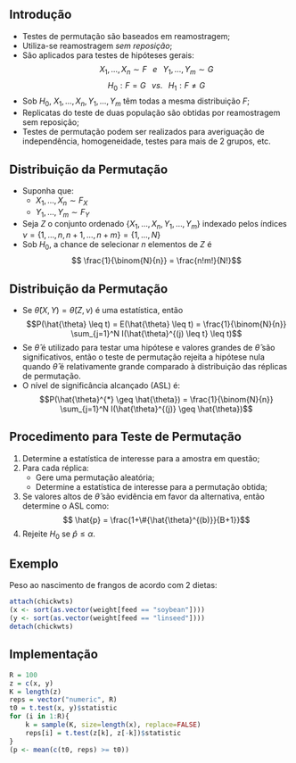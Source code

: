 ## Introdução

- Testes de permutação são baseados em reamostragem;
- Utiliza-se reamostragem *sem reposição*;
- São aplicados para testes de hipóteses gerais:
$$ X_1, \dots, X_n \sim F \;\;\; e \;\;\; Y_1, \dots, Y_m \sim G$$
$$ H_0: F = G \;\;\;vs.\;\;\; H_1: F \neq G$$
- Sob $H_0$, $X_1, \dots, X_n, Y_1, \dots, Y_m$ têm todas a mesma distribuição $F$;
- Replicatas do teste de duas população são obtidas por reamostragem sem reposição;
- Testes de permutação podem ser realizados para averiguação de independência, homogeneidade, testes para mais de 2 grupos, etc.

## Distribuição da Permutação

- Suponha que:
    - $X_1, \dots, X_n \sim F_X$
    - $Y_1, \dots, Y_m \sim F_Y$
- Seja $Z$ o conjunto ordenado $\{X_1, \dots, X_n, Y_1, \dots, Y_m\}$ indexado pelos índices $\nu = \{1, \dots, n, n+1, \dots, n+m\} = \{1, \dots, N\}$
- Sob $H_0$, a chance de selecionar $n$ elementos de $Z$ é
$$ \frac{1}{\binom{N}{n}} = \frac{n!m!}{N!}$$

## Distribuição da Permutação

- Se $\hat{\theta}(X,Y) = \hat{\theta}(Z, \nu)$ é uma estatística, então
$$P(\hat{\theta} \leq t) = E(\hat{\theta} \leq t) = \frac{1}{\binom{N}{n}} \sum_{j=1}^N I(\hat{\theta}^{(j) \leq t} \leq t)$$
- Se $\hat{\theta}$ é utilizado para testar uma hipótese e valores grandes de $\hat{\theta}$ são significativos, então o teste de permutação rejeita a hipótese nula quando $\hat{\theta}$ é relativamente grande comparado à distribuição das réplicas de permutação.
- O nível de significância alcançado (ASL) é:
$$P(\hat{\theta}^{*} \geq \hat{\theta}) = \frac{1}{\binom{N}{n}} \sum_{j=1}^N I(\hat{\theta}^{(j)} \geq \hat{\theta})$$

## Procedimento para Teste de Permutação

1. Determine a estatística de interesse para a amostra em questão;
2. Para cada réplica:
    - Gere uma permutação aleatória;
    - Determine a estatística de interesse para a permutação obtida;
3. Se valores altos de $\hat{\theta}$ são evidência em favor da alternativa, então determine o ASL como:
$$ \hat{p} = \frac{1+\#{\hat{\theta}^{(b)}}{B+1}}$$
4. Rejeite $H_0$ se $\hat{p} \leq \alpha$.

## Exemplo

Peso ao nascimento de frangos de acordo com 2 dietas:

```r
attach(chickwts)
(x <- sort(as.vector(weight[feed == "soybean"])))
(y <- sort(as.vector(weight[feed == "linseed"])))
detach(chickwts)
```

## Implementação

```r
R = 100
z = c(x, y)
K = length(z)
reps = vector("numeric", R)
t0 = t.test(x, y)$statistic
for (i in 1:R){
    k = sample(K, size=length(x), replace=FALSE)
    reps[i] = t.test(z[k], z[-k])$statistic
}
(p <- mean(c(t0, reps) >= t0))
```
